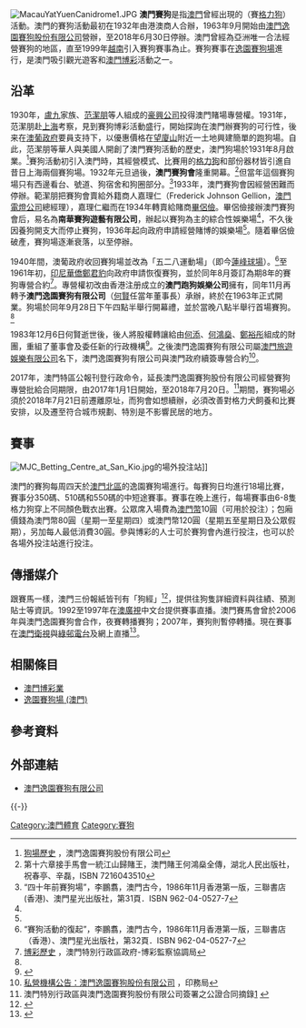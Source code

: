 [[File:MacauYatYuenCanidrome1.JPG|thumb]]
'''澳門賽狗'''是指[[澳門|澳門]]曾經出現的{{link-en|賽狗|Greyhound racing}}（賽[[格力狗|格力狗]]）活動。澳門的賽狗活動最初在1932年由港澳商人合辦，1963年9月開始由[[澳門逸園賽狗股份有限公司|澳門逸園賽狗股份有限公司]]營辦，至2018年6月30日停辦。澳門曾經為亞洲唯一合法經營賽狗的地區，直至1999年[[越南|越南]]引入賽狗賽事為止。賽狗賽事在[[逸園賽狗場_(澳門)|逸園賽狗場]]進行，是澳門吸引觀光遊客和[[澳門博彩業|澳門博彩]]活動之一。

==沿革==
1930年，[[盧九|盧九]]家族、[[范潔朋|范潔朋]]等人組成的[[豪興公司|豪興公司]]投得澳門賭場專營權。1931年，范潔朋赴[[上海|上海]]考察，見到賽狗博彩活動盛行，開始探詢在澳門辦賽狗的可行性，後来在[[澳葡政府|澳葡政府]]要員支持下，以優惠價格在[[望廈山|望廈山]]附近一土地興建簡單的跑狗場。自此，范潔朋等華人與美國人開創了澳門賽狗活動的歷史，澳門狗場於1931年8月啟業。<ref name="macaudoy">[http://www.macauyydog.com/aboutus/history.php 狗場歷史] {{Wayback|url=http://www.macauyydog.com/aboutus/history.php |date=20081218210354 }}，澳門逸園賽狗股份有限公司</ref>賽狗活動初引入澳門時，其經營模式、比賽用的[[格力狗|格力狗]]和部份器材皆引進自昔日上海兩個賽狗場。1932年元旦過後，'''澳門賽狗會'''隆重開幕。<ref name="doggaming">第十六章接手馬會一統江山歸賭王，澳門賭王何鴻燊全傳，湖北人民出版社，祝春亭、辛磊，ISBN 7216043510</ref>但當年這個賽狗場只有西邊看台、號道、狗宿舍和狗圈部分。<ref>“四十年前賽狗場”，李鵬翥，澳門古今，1986年11月香港第一版，三聯書店(香港)、澳門星光出版社，第31頁．ISBN 962-04-0527-7</ref>1933年，澳門賽狗會因經營困難而停辦。範潔朋把賽狗會賣給外籍商人嘉理仁（Frederick Johnson Gellion，[[澳門電力股份有限公司|澳門電燈公司]]總經理），嘉理仁繼而在1934年轉賣給賭商[[畢侶儉|畢侶儉]]。畢侶儉接辦澳門賽狗會后，易名為'''南華賽狗遊藝有限公司'''，辦起以賽狗為主的綜合性娛樂場<ref name="doggaming" />，不久後因養狗開支大而停止賽狗，1936年起向政府申請經營賭博的娛樂場<ref name="doggaming" />。隨着畢侶儉破產，賽狗場逐漸衰落，以至停辦。

1940年間，澳葡政府收回賽狗場並改為「五二八運動場」（即今[[蓮峰球場|蓮峰球場]]）。<ref>“賽狗活動的復起”，李鵬翥，澳門古今，1986年11月香港第一版，三聯書店（香港）、澳門星光出版社，第32頁．ISBN 962-04-0527-7</ref>至1961年初，[[印尼華僑|印尼華僑]][[鄭君豹|鄭君豹]]向政府申請恢復賽狗，並於同年8月簽訂為期8年的賽狗專營合約<ref name="gamHist">[http://www.dicj.gov.mo/CH/Hist/index.htm 博彩歷史] {{webarchive|url=https://web.archive.org/web/20080919133239/http://www.dicj.gov.mo/CH/Hist/index.htm |date=2008-09-19 }}，澳門特別行政區政府-博彩監察協調局</ref>。專營權初改由香港注册成立的'''澳門跑狗娛樂公司'''擁有，同年11月再轉予'''澳門逸園賽狗有限公司'''（[[何賢|何賢]]任當年董事長）承辦，終於在1963年正式開業。狗場於同年9月28日下午四點半舉行開幕禮，並於當晚八點半舉行首場賽狗。<ref name="macaudoy" />

1983年12月6日何賢逝世後，後人將股權轉讓給由[[何添|何添]]、[[何鴻燊|何鴻燊]]、[[鄭裕彤|鄭裕彤]]組成的財團，重組了董事會及委任新的行政機構<ref>{{cite book
 |title       = 澳門百科全書
 |url         = http://www.macaudata.com/macauweb/Encyclopedia/index.html
 |author      = 吳志良、楊允中
 |date        = 1999年11月1日
 |publisher   = 澳門基金會
 |isbn        = 972-658-078-1
 |chapter     = 賽狗
 |chapterurl  = http://www.macaudata.com/macauweb/Encyclopedia/html/56209.htm
 |deadurl     = yes
 |archiveurl  = https://web.archive.org/web/20080411140924/http://www.macaudata.com/macauweb/Encyclopedia/index.html
 |archivedate = 2008年4月11日
}}</ref>。之後澳門逸園賽狗有限公司屬[[澳門旅遊娛樂有限公司|澳門旅遊娛樂有限公司]]名下，澳門逸園賽狗有限公司與澳門政府續簽專營合約<ref>[http://cn.io.gov.mo/Priv/record/100192.aspx  私營機構公告：澳門逸園賽狗股份有限公司] {{Wayback|url=http://cn.io.gov.mo/Priv/record/100192.aspx |date=20080527013047 }}，印務局</ref>。

2017年，澳門特區公報刊登行政命令，延長澳門逸園賽狗股份有限公司經營賽狗專營批給合同期限，由2017年1月1日開始，至2018年7月20日。<ref>澳門特別行政區與澳門逸園賽狗股份有限公司簽署之公證合同摘錄[http://www.dicj.gov.mo/web/cn/contract/Galgos/contratoGalgos007.html] {{Wayback|url=http://www.dicj.gov.mo/web/cn/contract/Galgos/contratoGalgos007.html |date=20180721132628 }}</ref>期間，賽狗場必須於2018年7月21日前遷離原址，而狗會如想續辦，必須改善對格力犬飼養和比賽安排，以及遷至符合城市規劃、特別是不影響民居的地方。

==賽事==
[[File:MJC_Betting_Centre_at_San_Kio.jpg|thumb]]的場外投注站]]

澳門的賽狗每周四天於[[澳門北區|澳門北區]]的逸園賽狗場進行。每賽狗日均進行18場比賽，賽事分350碼、510碼和550碼的中短途賽事。賽事在晚上進行，每場賽事由6-8隻格力狗穿上不同顏色戰衣出賽。公眾席入場費為[[澳門幣|澳門幣]]10圓（可用於投注）；包廂價錢為澳門幣80圓（星期一至星期四）或澳門幣120圓（星期五至星期日及公眾假期），另加每人最低消費30圓。參與博彩的人士可於賽狗會內進行投注，也可以於各場外投注站進行投注。

==傳播媒介==
跟賽馬一樣，澳門三份報紙皆刊有「狗經」<ref>{{cite news|publisher=[[澳門日報|澳門日報]]|date=2008年8月19日|title=狗經|url=http://www.macaodaily.com/html/2008-08/19/node_60.htm|deadurl=yes|archiveurl=https://web.archive.org/web/20080822021904/http://www.macaodaily.com/html/2008-08/19/node_60.htm|archivedate=2008年8月22日}}</ref>，提供往狗隻詳細資料與往績、預測貼士等資訊。1992至1997年在[[澳廣視|澳廣視]]中文台提供賽事直播。澳門賽馬會曾於2006年與澳門逸園賽狗會合作，夜賽轉播賽狗；2007年，賽狗則暫停轉播。現在賽事在[[澳門衛視|澳門衛視]]與[[綠邨電台|綠邨電台]]及網上直播<ref>{{Cite web |url=http://www.macauyydog.com/radio.asp |title=澳門逸園賽狗有限公司 - AM 738 網上直播 |accessdate=2008-08-19 |archive-date=2008-09-02 |archive-url=https://web.archive.org/web/20080902074100/http://www.macauyydog.com/radio.asp |dead-url=no }}</ref>。

==相關條目==
*[[澳門博彩業|澳門博彩業]]
*[[逸園賽狗場_(澳門)|逸園賽狗場 (澳門)]]

==參考資料==
{{reflist|3}}

==外部連結==
*[http://www.macauyydog.com/ 澳門逸園賽狗有限公司] {{Wayback|url=http://www.macauyydog.com/ |date=20121015095311 }}

{{-}}
{{澳門博彩業}}

[[Category:澳門體育|Category:澳門體育]]
[[Category:賽狗|Category:賽狗]]